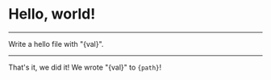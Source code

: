 # Hello, world!

---


Write a hello file with "{val}".

<ValInput />

<File path={path} content={myVal} />

---

That's it, we did it! We wrote "{val}" to <code>{path}</code>!
